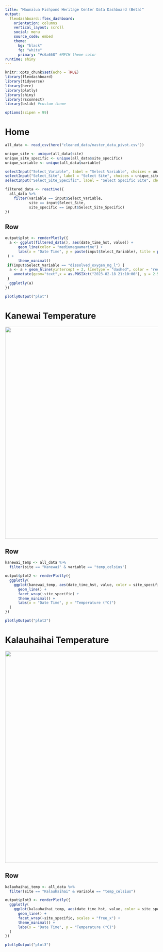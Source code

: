 ```yaml
---
title: "Maunalua Fishpond Heritage Center Data Dashboard (Beta)"
output: 
  flexdashboard::flex_dashboard:
    orientation: columns
    vertical_layout: scroll
    social: menu
    source_code: embed
    theme:
      bg: "black"
      fg: "white"
      primary: "#c6a668" #MFCH theme color
runtime: shiny
---
```


```r
knitr::opts_chunk$set(echo = TRUE)
library(flexdashboard)
library(tidyverse)
library(here)
library(plotly)
library(shiny)
library(rsconnect)
library(bslib) #custom theme

options(scipen = 99)
```

Home
=========================================================


```r
all_data <- read_csv(here("cleaned_data/master_data_pivot.csv"))
```

```r
unique_site <- unique(all_data$site)
unique_site_specific <- unique(all_data$site_specific)
unique_variable <- unique(all_data$variable)
```


```r
selectInput("Select_Variable", label = "Select Variable", choices = unique_variable, selected = "pH")
selectInput("Select_Site", label = "Select Site", choices = unique_site, selected = "Kanewai")
selectInput("Select_Site_Specific", label = "Select Specific Site", choices = unique_site_specific)
```


```r
filtered_data <- reactive({
  all_data %>% 
    filter(variable == input$Select_Variable,
           site == input$Select_Site,
           site_specific == input$Select_Site_Specific)
})
```


Row
---------------------------------------------------------

```r
output$plot <- renderPlotly({
  a <- ggplot(filtered_data(), aes(date_time_hst, value)) +
      geom_line(color = "mediumaquamarine") +
      labs(x = "Date Time", y = paste(input$Select_Variable), title = paste(input$Select_Variable)
 ) +
      theme_minimal() 
 if(input$Select_Variable == "dissolved_oxygen_mg_l") {
  a <- a + geom_hline(yintercept = 2, linetype = "dashed", color = "red", size = 0.5) +
    annotate(geom="text",x = as.POSIXct("2023-02-18 21:10:00"), y = 2.5, label = "hypoxic", colour = "red")
 }
  ggplotly(a)
})

plotlyOutput("plot")
```

Kanewai Temperature
=========================================================

<div style="text-align:center;">
  <img src="mfch_kanewai.jpg" alt="Kanewai Spring" style="width: 1200px; height: 700px;"/>
</div>

Row
---------------------------------------------------------

```r
kanewai_temp <- all_data %>% 
  filter(site == "Kanewai" & variable == "temp_celsius")
```



```r
output$plot2 <- renderPlotly({
  ggplotly(
    ggplot(kanewai_temp, aes(date_time_hst, value, color = site_specific)) +
      geom_line() +
      facet_wrap(~site_specific) +
      theme_minimal() +
      labs(x = "Date Time", y = "Temperature (°C)")
  )
})

plotlyOutput("plot2")
```



Kalauhaihai Temperature
=========================================================

<div style="text-align:center;">
  <img src="Kalauhaihai_Aerial.jpg" alt="Kaluhaihai Pond" style="width: 1200px; height: 700px;" />
</div>

Row
---------------------------------------------------------

```r
kalauhaihai_temp <- all_data %>% 
  filter(site == "Kalauhaihai" & variable == "temp_celsius")
```




```r
output$plot3 <- renderPlotly({
  ggplotly(
    ggplot(kalauhaihai_temp, aes(date_time_hst, value, color = site_specific)) +
      geom_line() +
      facet_wrap(~site_specific, scales = "free_x") +
      theme_minimal() +
      labs(x = "Date Time", y = "Temperature (°C)")
  )
})

plotlyOutput("plot3")
```


<!-- Variable Interactions -->
<!-- ========================================================= -->
<!-- <div style="text-align:center;"> -->
<!--   <img src="mfch_horses.jpg" alt="MFCH Horses" style="width: 1200px; height: 700px;" /> -->
<!-- </div> -->

<!-- Row -->
<!-- --------------------------------------------------------- -->

<!-- ```{r echo=FALSE} -->
<!-- unique_site <- unique(all_data$site) -->
<!-- unique_variable1 <- unique(all_data$variable) -->
<!-- unique_variable2 <- unique(all_data$variable) -->
<!-- ``` -->


<!-- ```{r echo=FALSE} -->
<!-- selectInput("Select_Variable1", label = "Select Variable 1", choices = unique_variable1) -->
<!-- selectInput("Select_Variable2", label = "Select Variable 2", choices = unique_variable2) -->
<!-- selectInput("Select_Site", label = "Select Site", choices = unique_site) -->

<!-- ``` -->


<!-- ```{r echo=FALSE} -->
<!-- filtered_interactive_data <- reactive({ -->
<!--   all_data %>%  -->
<!--     filter(variable == input$Select_Variable1 |  -->
<!--            variable == input$Select_Variable2, -->
<!--            site == input$Select_Site) -->
<!-- }) -->
<!-- ``` -->


<!-- ```{r echo=FALSE} -->
<!-- output$plot4 <- renderPlotly({ -->
<!--   ggplotly( -->
<!--     ggplot(filtered_interactive_data(), aes(input$Select_Variable1, input$Select_Variable2)) + -->
<!--       geom_point(color = "steelblue") + -->
<!--       geom_smooth() + -->
<!--       theme_minimal()  -->
<!--   ) -->
<!-- }) -->

<!-- plotlyOutput("plot4") -->
<!-- ``` -->




